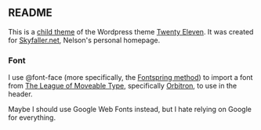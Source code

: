 == README ==
This is a [http://codex.wordpress.org/Child_Themes child theme] of the Wordpress theme [http://theme.wordpress.com/themes/twentyeleven/ Twenty Eleven]. It was created for [http://skyfaller.net Skyfaller.net], Nelson's personal homepage. 

=== Font ===
I use @font-face (more specifically, the [http://www.fontspring.com/blog/the-new-bulletproof-font-face-syntax Fontspring method]) to import a font from [http://www.theleagueofmoveabletype.com/ The League of Moveable Type], specifically [http://www.theleagueofmoveabletype.com/orbitron Orbitron], to use in the header.

Maybe I should use Google Web Fonts instead, but I hate relying on Google for everything.
